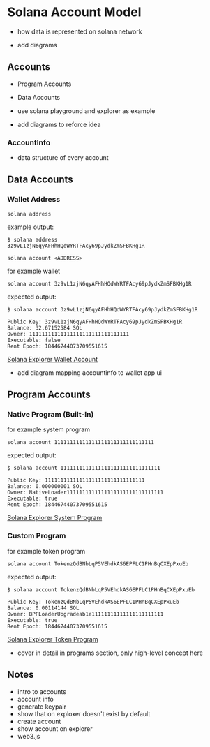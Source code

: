 # Solana Account Model

- how data is represented on solana network

- add diagrams

## Accounts

- Program Accounts

- Data Accounts

- use solana playground and explorer as example

- add diagrams to reforce idea

### AccountInfo

- data structure of every account

## Data Accounts

### Wallet Address

```shell filename="Terminal" copy
solana address
```

example output:

```shell filename="Output"
$ solana address
3z9vL1zjN6qyAFHhHQdWYRTFAcy69pJydkZmSFBKHg1R
```

```shell filename="Terminal" copy
solana account <ADDRESS>
```

for example wallet

```shell filename="Terminal" copy
solana account 3z9vL1zjN6qyAFHhHQdWYRTFAcy69pJydkZmSFBKHg1R
```

expected output:

```shell filename="Output"
$ solana account 3z9vL1zjN6qyAFHhHQdWYRTFAcy69pJydkZmSFBKHg1R

Public Key: 3z9vL1zjN6qyAFHhHQdWYRTFAcy69pJydkZmSFBKHg1R
Balance: 32.67152584 SOL
Owner: 11111111111111111111111111111111
Executable: false
Rent Epoch: 18446744073709551615
```

[Solana Explorer Wallet Account](https://explorer.solana.com/address/3z9vL1zjN6qyAFHhHQdWYRTFAcy69pJydkZmSFBKHg1R?cluster=devnet)

- add diagram mapping accountinfo to wallet app ui

## Program Accounts

### Native Program (Built-In)

for example system program

```shell filename="Terminal" copy
solana account 11111111111111111111111111111111
```

expected output:

```shell filename="Output"
$ solana account 11111111111111111111111111111111

Public Key: 11111111111111111111111111111111
Balance: 0.000000001 SOL
Owner: NativeLoader1111111111111111111111111111111
Executable: true
Rent Epoch: 18446744073709551615
```

[Solana Explorer System Program](https://explorer.solana.com/address/11111111111111111111111111111111?cluster=devnet)


### Custom Program

for example token program

```shell filename="Terminal" copy
solana account TokenzQdBNbLqP5VEhdkAS6EPFLC1PHnBqCXEpPxuEb
```

expected output:

```shell filename="Output"
$ solana account TokenzQdBNbLqP5VEhdkAS6EPFLC1PHnBqCXEpPxuEb

Public Key: TokenzQdBNbLqP5VEhdkAS6EPFLC1PHnBqCXEpPxuEb
Balance: 0.00114144 SOL
Owner: BPFLoaderUpgradeab1e11111111111111111111111
Executable: true
Rent Epoch: 18446744073709551615
```

[Solana Explorer Token Program](https://explorer.solana.com/address/TokenzQdBNbLqP5VEhdkAS6EPFLC1PHnBqCXEpPxuEb?cluster=devnet)

- cover in detail in programs section, only high-level concept here

## Notes

- intro to accounts
- account info
- generate keypair
- show that on exploxer doesn't exist by default
- create account
- show account on explorer
- web3.js
